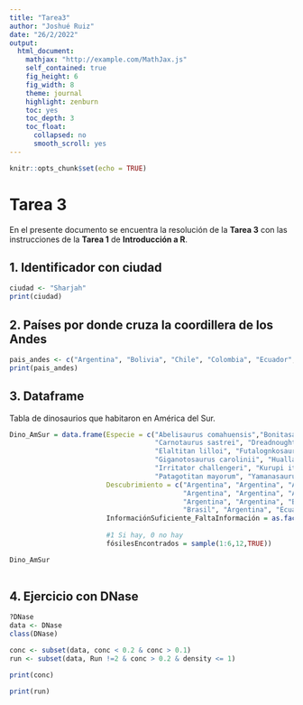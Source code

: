 ```yaml
---
title: "Tarea3"
author: "Joshué Ruiz"
date: "26/2/2022"
output:
  html_document:
    mathjax: "http://example.com/MathJax.js"
    self_contained: true
    fig_height: 6
    fig_width: 8
    theme: journal
    highlight: zenburn
    toc: yes
    toc_depth: 3
    toc_float:
      collapsed: no
      smooth_scroll: yes
---
```


```r
knitr::opts_chunk$set(echo = TRUE)
```

# Tarea 3

En el presente documento se encuentra la resolución de la **Tarea 3** con las instrucciones de la **Tarea 1** de **Introducción a R**.

## 1. Identificador con ciudad

```r
ciudad <- "Sharjah"
print(ciudad)
```

## 2. Países por donde cruza la coordillera de los Andes

```r
pais_andes <- c("Argentina", "Bolivia", "Chile", "Colombia", "Ecuador", "Perú", "Venezuela")
print(pais_andes)
```

## 3. Dataframe
Tabla de dinosaurios que habitaron en América del Sur.

```r
Dino_AmSur = data.frame(Especie = c("Abelisaurus comahuensis","Bonitasaura salgadoi", 
                                    "Carnotaurus sastrei", "Dreadnoughtus schrani", 
                                    "Elaltitan lilloi", "Futalognkosaurus dukei", 
                                    "Giganotosaurus carolinii", "Huallasaurus australis", 
                                    "Irritator challengeri", "Kurupi itaata0", 
                                    "Patagotitan mayorum", "Yamanasaurus lojansis"),
                        Descubrimiento = c("Argentina", "Argentina", "Argentina", 
                                           "Argentina", "Argentina", "Argentina",
                                           "Argentina", "Argentina", "Brasil", 
                                           "Brasil", "Argentina", "Ecuador" ),
                        InformaciónSuficiente_FaltaInformación = as.factor(c(rep(1, 8), 
                                                                             0, 0, 0, 0)),
                        #1 Si hay, 0 no hay
                        fósilesEncontrados = sample(1:6,12,TRUE))

Dino_AmSur
                              
```

## 4. Ejercicio con DNase

```r
?DNase
data <- DNase
class(DNase)

conc <- subset(data, conc < 0.2 & conc > 0.1)
run <- subset(data, Run !=2 & conc > 0.2 & density <= 1)

print(conc)
```

```r
print(run)
```